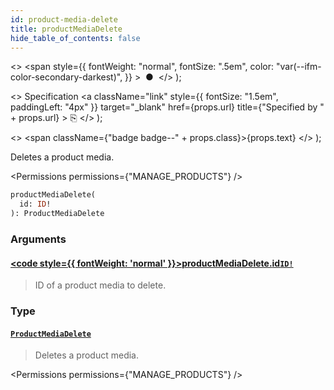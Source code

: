 ```yaml
---
id: product-media-delete
title: productMediaDelete
hide_table_of_contents: false
---
```


  <>
    <span
      style={{
        fontWeight: "normal",
        fontSize: ".5em",
        color: "var(--ifm-color-secondary-darkest)",
      }}
    >
      &nbsp;●&nbsp;
    </span>
  </>
);

  <>
    Specification
    <a
      className="link"
      style={{ fontSize: "1.5em", paddingLeft: "4px" }}
      target="\_blank"
      href={props.url}
      title={"Specified by " + props.url}
    >
      ⎘
    </a>
  </>
);

  <>
    <span className={"badge badge--" + props.class}>{props.text}</span>
  </>
);

Deletes a product media.

<Permissions permissions={"MANAGE_PRODUCTS"} />

```graphql
productMediaDelete(
  id: ID!
): ProductMediaDelete
```

### Arguments

#### [<code style={{ fontWeight: 'normal' }}>productMediaDelete.<b>id</b></code>](#)<Bullet />[`ID!`](../../../api-reference/miscellaneous/scalars/id) <Badge class="secondary" text="non-null"/> <Badge class="secondary" text="scalar"/> <Badge class="secondary" text="miscellaneous"/>

> ID of a product media to delete.

### Type

#### [`ProductMediaDelete`](../../../api-reference/products/objects/product-media-delete) <Badge class="secondary" text="object"/> <Badge class="secondary" text="products"/>

> Deletes a product media.

<Permissions permissions={"MANAGE_PRODUCTS"} />

>

